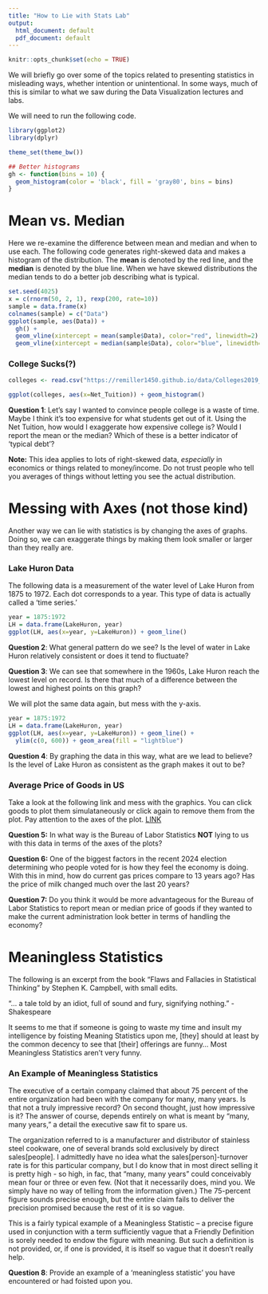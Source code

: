 ---
title: "How to Lie with Stats Lab"
output:
  html_document: default
  pdf_document: default
---

```{r setup, include=FALSE}
knitr::opts_chunk$set(echo = TRUE)
```

We will briefly go over some of the topics related to presenting statistics in misleading ways, whether intention or unintentional. In some ways, much of this is similar to what we saw during the Data Visualization lectures and labs.

We will need to run the following code.

```{r, message=F, warning=F}
library(ggplot2)
library(dplyr)

theme_set(theme_bw())

## Better histograms
gh <- function(bins = 10) {
  geom_histogram(color = 'black', fill = 'gray80', bins = bins)
}
```


# Mean vs. Median

Here we re-examine the difference between mean and median and when to use each. The following code generates right-skewed data and makes a histogram of the distribution. The **mean** is denoted by the red line, and the **median** is denoted by the blue line. When we have skewed distributions the median tends to do a better job describing what is typical.

```{r}
set.seed(4025)
x = c(rnorm(50, 2, 1), rexp(200, rate=10))
sample = data.frame(x)
colnames(sample) = c("Data")
ggplot(sample, aes(Data)) + 
  gh() + 
  geom_vline(xintercept = mean(sample$Data), color="red", linewidth=2) +
  geom_vline(xintercept = median(sample$Data), color="blue", linewidth=2)
```

### College Sucks(?)

```{r, message=F, warning=F}
colleges <- read.csv("https://remiller1450.github.io/data/Colleges2019_Complete.csv")

ggplot(colleges, aes(x=Net_Tuition)) + geom_histogram()
```

**Question 1**: Let's say I wanted to convince people college is a waste of time. Maybe I think it's too expensive for what students get out of it. Using the Net Tuition, how would I exaggerate how expensive college is? Would I report the mean or the median? Which of these is a better indicator of 'typical debt'?

**Note:** This idea applies to lots of right-skewed data, *especially* in economics or things related to money/income. Do not trust people who tell you averages of things without letting you see the actual distribution.

# Messing with Axes (not those kind)

Another way we can lie with statistics is by changing the axes of graphs. Doing so, we can exaggerate things by making them look smaller or larger than they really are.

### Lake Huron Data

The following data is a measurement of the water level of Lake Huron from 1875 to 1972. Each dot corresponds to a year. This type of data is actually called a 'time series.'

```{r, message=F, warning=F}
year = 1875:1972
LH = data.frame(LakeHuron, year)
ggplot(LH, aes(x=year, y=LakeHuron)) + geom_line()
```

**Question 2**: What general pattern do we see? Is the level of water in Lake Huron relatively consistent or does it tend to fluctuate?

**Question 3**: We can see that somewhere in the 1960s, Lake Huron reach the lowest level on record. Is there that much of a difference between the lowest and highest points on this graph?

We will plot the same data again, but mess with the y-axis.

```{r, message=F, warning=F}
year = 1875:1972
LH = data.frame(LakeHuron, year)
ggplot(LH, aes(x=year, y=LakeHuron)) + geom_line() +
  ylim(c(0, 600)) + geom_area(fill = "lightblue")
```

**Question 4**: By graphing the data in this way, what are we lead to believe? Is the level of Lake Huron as consistent as the graph makes it out to be?

### Average Price of Goods in US

Take a look at the following link and mess with the graphics. You can click goods to plot them simulataneously or click again to remove them from the plot. Pay attention to the axes of the plot. [LINK](https://www.bls.gov/charts/consumer-price-index/consumer-price-index-average-price-data.htm)

**Question 5:** In what way is the Bureau of Labor Statistics **NOT** lying to us with this data in terms of the axes of the plots?

**Question 6:** One of the biggest factors in the recent 2024 election determining who people voted for is how they feel the economy is doing. With this in mind, how do current gas prices compare to 13 years ago? Has the price of milk changed much over the last 20 years?

**Question 7:** Do you think it would be more advantageous for the Bureau of Labor Statistics to report mean or median price of goods if they wanted to make the current administration look better in terms of handling the economy? 

# Meaningless Statistics

The following is an excerpt from the book "Flaws and Fallacies in Statistical Thinking" by Stephen K. Campbell, with small edits.

"... a tale told by an idiot, full of sound and fury, signifying nothing." - Shakespeare

It seems to me that if someone is going to waste my time and insult my intelligence by foisting Meaning Statistics upon me, [they] should at least by the common decency to see that [their] offerings are funny... Most Meaningless Statistics aren't very funny.

### An Example of Meaningless Statistics

The executive of a certain company claimed that about 75 percent of the entire organization had been with the company for many, many years. Is that not a truly impressive record? On second thought, just how impressive is it? The answer of course, depends entirely on what is meant by "many, many years," a detail the executive saw fit to spare us.

The organization referred to is a manufacturer and distributor of stainless steel cookware, one of several brands sold exclusively by direct sales[people]. I admittedly have no idea what the sales[person]-turnover rate is for this particular company, but I do know that in most direct selling it is pretty high - so high, in fac, that "many, many years" could conceivably mean four or three or even few. (Not that it necessarily does, mind you. We simply have no way of telling from the information given.) The 75-percent figure sounds precise enough, but the entire claim fails to deliver the precision promised because the rest of it is so vague. 

This is a fairly typical example of a Meaningless Statistic -- a precise figure used in conjunction with a term sufficiently vague that a Friendly Definition is sorely needed to endow the figure with meaning. But such a definition is not provided, or, if one is provided, it is itself so vague that it doesn't really help.

**Question 8**: Provide an example of a 'meaningless statistic' you have encountered or had foisted upon you.


<!-- # Variance -->

<!-- The following idea is adapated from the book "Flaws and Fallacies in Statistical Thinking" by Stephen K. Campbell. -->

<!-- Suppose you have a friend who is faced with the terrifying prospect of having to take an introductory statistics course next semester. Let us say that they come to you for advice about which of two professors they should choose -- Professor Friedrichsen or Professor Nolte (note that any following info about myself and Professor Nolte is entirely hypothetical and is just being used to concoct this funny scenario).  -->

<!-- After some questioning, you find out your friend would be happy to pass the course with a B, but doesn't care to do much better than this but would be upset to do worse. Also assume, outlandishly, that the grade is the only thing that matters to your friend. Which professor would you recommend your friend take? Well, in order to answer this you would need to know some idea of how grades are given out in classes taught by these professors. -->

<!-- Suppose you know that the average grade given out for both Professors Friedrichsen and Nolte is a B. Is this enough info to make a recommendation to your friend? No! -->

<!-- Suppose I seldom give a grade that is not a B (in reality this is not true, don't worry), meaning that all of A's, C's, D's, and F's are rare. Further suppose that Professor Nolte rarely gives a grade that is not an A or a C. Which Professor would you recommend your friend take intro stats with? -->